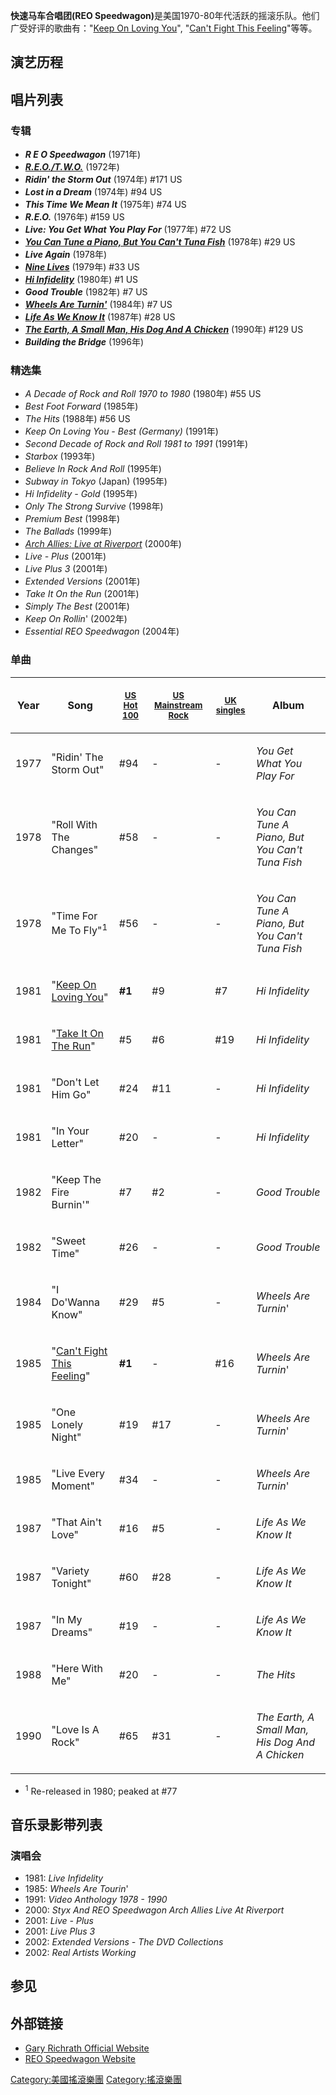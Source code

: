 {{Infobox musical artist
| Name                = REO Speedwagon


| Img                 = File:REO Speedwagon at Red Rocks July 2010 (cropped).jpg
| Img_capt            = 
| Img_size            = 225px
| Background          = group_or_band
| Origin              = {{USA}}[[Midwestern_United_States|Midwestern]]
| Instrument          = 
| Genre               = [[搖滾音樂|搖滾音樂]]<br />[[古典搖滾|古典搖滾]]
| Years_active        = 1967–至今
| Label               = 
| Associated_acts     = 
| URL                 = 
| Current_members     = 
| Past_members        = 
}}

'''快速马车合唱团(REO Speedwagon)'''是美国1970-80年代活跃的摇滚乐队。他们广受好评的歌曲有："[[Keep_On_Loving_You|Keep On Loving You]]", "[[Can't_Fight_This_Feeling|Can't Fight This Feeling]]"等等。

== 演艺历程 ==

== 唱片列表 ==


=== 专辑 ===
* '''''R E O Speedwagon''''' (1971年)  
* '''''[[R.E.O./T.W.O.|R.E.O./T.W.O.]]''''' (1972年)
* '''''Ridin' the Storm Out''''' (1974年)  #171 US
* '''''Lost in a Dream''''' (1974年) #94 US
* '''''This Time We Mean It''''' (1975年) #74 US
* '''''R.E.O.''''' (1976年) #159 US
* '''''Live: You Get What You Play For''''' (1977年) #72 US
* '''''[[You_Can_Tune_a_Piano,_But_You_Can't_Tuna_Fish|You Can Tune a Piano, But You Can't Tuna Fish]]''''' (1978年) #29 US
* '''''Live Again''''' (1978年)
* '''''[[Nine_Lives_(1979_album)|Nine Lives]]''''' (1979年) #33 US
* '''''[[Hi_Infidelity|Hi Infidelity]]''''' (1980年) #1 US
* '''''Good Trouble''''' (1982年) #7 US
* '''''[[Wheels_Are_Turnin'|Wheels Are Turnin']]''''' (1984年) #7 US
* '''''[[Life_As_We_Know_It_(album)|Life As We Know It]]''''' (1987年) #28 US
* '''''[[The_Earth,_A_Small_Man,_His_Dog_And_A_Chicken|The Earth, A Small Man, His Dog And A Chicken]]''''' (1990年) #129 US
* '''''Building the Bridge''''' (1996年)

=== 精选集 ===
* ''A Decade of Rock and Roll 1970 to 1980'' (1980年) #55 US
* ''Best Foot Forward'' (1985年)
* ''The Hits'' (1988年) #56 US
* ''Keep On Loving You - Best (Germany)'' (1991年)
* ''Second Decade of Rock and Roll 1981 to 1991'' (1991年)
* ''Starbox'' (1993年)
* ''Believe In Rock And Roll'' (1995年) 
* ''Subway in Tokyo'' (Japan) (1995年)
* ''Hi Infidelity - Gold'' (1995年) 
* ''Only The Strong Survive'' (1998年) 
* ''Premium Best'' (1998年) 
* ''The Ballads'' (1999年) 
* ''[[Arch_Allies:_Live_at_Riverport|Arch Allies: Live at Riverport]]'' (2000年)
* ''Live - Plus'' (2001年)
* ''Live Plus 3'' (2001年)
* ''Extended Versions'' (2001年) 
* ''Take It On the Run'' (2001年) 
* ''Simply The Best'' (2001年) 
* ''Keep On Rollin''' (2002年)
* ''Essential REO Speedwagon'' (2004年)

=== 单曲 ===
{| class="wikitable"
! Year
! Song
! <small>[[Billboard_Hot_100|US Hot 100]]</small>
! <small>[[Mainstream_Rock_Tracks|US Mainstream Rock]]</small>
! <small>[[UK_singles_chart|UK singles]]</small>
! Album
|-
| 1977
| "Ridin' The Storm Out"
| #94
| -
| -
| ''You Get What You Play For''
|-
| 1978
| "Roll With The Changes"
| #58
| -
| -
| ''You Can Tune A Piano, But You Can't Tuna Fish''
|-
| 1978
| "Time For Me To Fly"<sup>1</sup>
| #56
| -
| -
| ''You Can Tune A Piano, But You Can't Tuna Fish''
|-
| 1981
| "[[Keep_On_Loving_You|Keep On Loving You]]"
| '''#1'''
| #9
| #7
| ''Hi Infidelity''
|-
| 1981
| "[[Take_It_On_the_Run|Take It On The Run]]"
| #5
| #6
| #19
| ''Hi Infidelity''
|-
| 1981
| "Don't Let Him Go"
| #24
| #11
| -
| ''Hi Infidelity''
|-
| 1981
| "In Your Letter"
| #20
| -
| -
| ''Hi Infidelity''
|-
| 1982
| "Keep The Fire Burnin'"
| #7
| #2
| -
| ''Good Trouble''
|-
| 1982
| "Sweet Time"
| #26
| -
| -
| ''Good Trouble''
|-
| 1984
| "I Do'Wanna Know"
| #29
| #5
| -
| ''Wheels Are Turnin'''
|-
| 1985
| "[[Can't_Fight_This_Feeling|Can't Fight This Feeling]]"
| '''#1'''
| -
| #16
| ''Wheels Are Turnin'''
|-
| 1985
| "One Lonely Night"
| #19
| #17
| -
| ''Wheels Are Turnin'''
|-
| 1985
| "Live Every Moment"
| #34
| -
| -
| ''Wheels Are Turnin'''
|-
| 1987
| "That Ain't Love"
| #16
| #5
| -
| ''Life As We Know It''
|-
| 1987
| "Variety Tonight"
| #60
| #28
| -
| ''Life As We Know It''
|-
| 1987
| "In My Dreams"
| #19
| -
| -
| ''Life As We Know It''
|-
| 1988
| "Here With Me"
| #20
| -
| -
| ''The Hits''
|-
| 1990
| "Love Is A Rock"
| #65
| #31
| -
| ''The Earth, A Small Man, His Dog And A Chicken''
|}
* <sup>1</sup> Re-released in 1980; peaked at #77

== 音乐录影带列表 ==
=== 演唱会 ===
* 1981: ''Live Infidelity''
* 1985: ''Wheels Are Tourin''' 
* 1991: ''Video Anthology 1978 - 1990''
* 2000: ''Styx And REO Speedwagon Arch Allies Live At Riverport'' 
* 2001: ''Live - Plus'' 
* 2001: ''Live Plus 3''
* 2002: ''Extended Versions - The DVD Collections'' 
* 2002: ''Real Artists Working''

== 参见 ==

== 外部链接 ==
* [http://www.GaryRichrath.com Gary Richrath Official Website] {{Wayback|url=http://www.garyrichrath.com/ |date=20121024034103 }} 
* [http://www.speedwagon.com REO Speedwagon Website] {{Wayback|url=http://www.speedwagon.com/ |date=20180725184031 }}

{{Authority control}}
{{DEFAULTSORT:REO Speedwagon}}

[[Category:美國搖滾樂團|Category:美國搖滾樂團]]
[[Category:搖滾樂團|Category:搖滾樂團]]